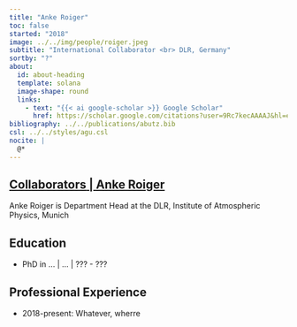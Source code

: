 ---
title: "Anke Roiger"
toc: false
started: "2018"
image: ../../img/people/roiger.jpeg
subtitle: "International Collaborator <br> DLR, Germany"
sortby: "?"
about:
  id: about-heading
  template: solana
  image-shape: round
  links:
    - text: "{{< ai google-scholar >}} Google Scholar"
      href: https://scholar.google.com/citations?user=9Rc7kecAAAAJ&hl=en&oi=ao
bibliography: ../../publications/abutz.bib
csl: ../../styles/agu.csl
nocite: |
  @*
---

::::: {.container} 

::: {.listing-header}
## [**Collaborators** | **Anke Roiger**](../../team.qmd#collab-team)
::::

:::: {#about-heading}
::: {.about-section} 

Anke Roiger is Department Head at the DLR, Institute of Atmospheric Physics, Munich

## Education

- [PhD in ...]{.fw-bold} | ... | ??? -  ???


## Professional Experience

- [2018-present:]{.fw-bold} Whatever, wherre

:::
::::
:::::
